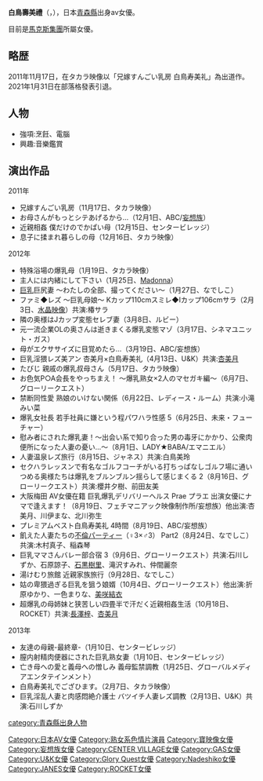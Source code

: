 

'''白鳥壽美禮'''（{{lang-ja|白鳥寿美礼}}，{{bd|1978年|8月19日|||}}），日本[[青森縣|青森縣]]出身av女優。

目前是[[馬克斯集團_(AV公司)|馬克斯集團]]所屬女優。

==略歴==
2011年11月17日，在タカラ映像以「兄嫁すんごい乳房 白鳥寿美礼」為出道作。
2021年1月31日在部落格發表引退。

==人物==
*強項:烹飪、電腦
*興趣:音樂鑑賞

==演出作品==

2011年
*兄嫁すんごい乳房（11月17日、タカラ映像）
*お母さんがもっとシテあげるから…（12月1日、ABC/[[妄想族|妄想族]]）
*近親相姦 僕だけのでかぱい母（12月15日、センタービレッジ）
*息子に揉まれ暮らしの母（12月16日、タカラ映像）

2012年
*特殊浴場の爆乳母（1月19日、タカラ映像）
*主人には内緒にして下さい（1月25日、[[Madonna_(公司)|Madonna]]）
*[[巨乳|巨乳]]巨尻妻 ～わたしの全部、撮ってください～（1月27日、なでしこ）
*ファミ◆レズ ～巨乳母娘～ Kカップ110cmスミレ◆Iカップ106cmサラ（2月3日、[[水晶映像|水晶映像]]）共演:椿サラ
*隣の奥様はJカップ変態セレブ妻（3月8日、ルビー）
*元一流企業OLの奥さんは逝きまくる爆乳変態マゾ（3月17日、シネマユニット・ガス）
*母がエクササイズに目覚めたら…（3月19日、ABC/妄想族）
*巨乳淫猥レズ美アン 杏美月×白鳥寿美礼（4月13日、U&K）共演:[[杏美月|杏美月]]
*たびじ 親戚の爆乳叔母さん（5月17日、タカラ映像）
*お色気P○A会長をやっちまえ！ ～爆乳熟女×2人のマセガキ編～（6月7日、グローリークエスト）
*禁断同性愛 熟娘のいけない関係（6月22日、レディース・ルーム）共演:小滝みい菜
*爆乳女社長 若手社員に嫌という程パワハラ性感 5（6月25日、未来・フューチャー）
*慰み者にされた爆乳妻！～出会い系で知り合った男の毒牙にかかり、公衆肉便所になった人妻の憂い…～（8月1日、LADY★BABA/エマニエル）
*人妻温泉レズ旅行（8月15日、ジャネス）共演:白鳥美玲
*セクハラレッスンで有名なゴルフコーチがいる打ちっぱなしゴルフ場に通いつめる奥様たちは爆乳をブルンブルン揺らして感じまくる 2（8月16日、グローリークエスト）共演:櫻井夕樹、前田友美
*大阪梅田 AV女優在籍 巨乳爆乳デリバリーヘルス Prae プラエ 出演女優にナマで逢えます！（8月19日、フェチマニアック映像制作所/妄想族）他出演:杏美月、川伊まな、北川弥生
*プレミアムベスト白鳥寿美礼 4時間（8月19日、ABC/妄想族）
*飢えた人妻たちの[[不倫|不倫]]パーティー（♀3×♂3） Part2（8月24日、なでしこ）共演:木村真子、稲森琴
*巨乳ママさんバレー部合宿 3（9月6日、グローリークエスト）共演:石川しずか、石原諒子、[[石黒樹里|石黒樹里]]、滝沢すみれ、仲間麗奈
*湯けむり旅館 近親家族旅行（9月28日、なでしこ）
*姑の卑猥過ぎる巨乳を狙う娘婿（10月4日、グローリークエスト）他出演:折原ゆかり、一色まりな、[[美咲結衣|美咲結衣]]
*超爆乳の母姉妹と狭苦しい四畳半で汗だく近親相姦生活（10月18日、ROCKET）共演:[[長澤梓|長澤梓]]、[[杏美月|杏美月]]

2013年
*友達の母親-最終章-（1月10日、センタービレッジ）
*膣内射精肉便器にされた巨乳熟女妻（1月10日、センタービレッジ）
*亡き母への愛と義母への憎しみ 義母監禁調教（1月25日、グローバルメディアエンタテインメント）
*白鳥寿美礼でござひます。（2月7日、タカラ映像）
*巨乳淫乱人妻と肉感悶絶介護士 バツイチ人妻レズ調教（2月13日、U&K）共演:石川しずか

{{DEFAULTSORT:Shiratori Sumire}}
[[Category:日本AV女優|Category:日本AV女優]]
[[Category:熟女系色情片演員|Category:熟女系色情片演員]]
[[Category:寶映像女優|Category:寶映像女優]]
[[Category:妄想族女優|Category:妄想族女優]]
[[Category:CENTER_VILLAGE女優|Category:CENTER VILLAGE女優]]
[[Category:GAS女優|Category:GAS女優]]
[[Category:U&K女優|Category:U&K女優]]
[[Category:Glory_Quest女優|Category:Glory Quest女優]]
[[Category:Nadeshiko女優|Category:Nadeshiko女優]]
[[Category:JANES女優|Category:JANES女優]]
[[Category:ROCKET女優|Category:ROCKET女優]]
[[category:青森縣出身人物|category:青森縣出身人物]]